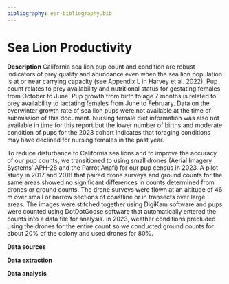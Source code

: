 ```yaml
---
bibliography: esr-bibliography.bib
---
```


# Sea Lion Productivity

**Description** California sea lion pup count and condition are robust indicators of prey quality and abundance even when the sea lion population is at or near carrying capacity (see Appendix L in Harvey et al. 2022). Pup count relates to prey availability and nutritional status for gestating females from October to June. Pup growth from birth to age 7 months is related to prey availability to lactating females from June to February. Data on the overwinter growth rate of sea lion pups were not available at the time of submission of this document. Nursing female diet information was also not available in time for this report but the lower number of births and moderate condition of pups for the 2023 cohort indicates that foraging conditions may have declined for nursing females in the past year.

To reduce disturbance to California sea lions and to improve the accuracy of our pup counts, we transitioned to using small drones (Aerial Imagery Systems' APH-28 and the Parrot Anafi) for our pup census in 2023. A pilot study in 2017 and 2018 that paired drone surveys and ground counts for the same areas showed no significant differences in counts determined from drones or ground counts. The drone surveys were flown at an altitude of 46 m over small or narrow sections of coastline or in transects over large areas. The images were stitched together using DigiKam software and pups were counted using DotDotGoose software that automatically entered the counts into a data file for analysis. In 2023, weather conditions precluded using the drones for the entire count so we conducted ground counts for about 20% of the colony and used drones for 80%.

**Data sources**

**Data extraction**

**Data analysis**
